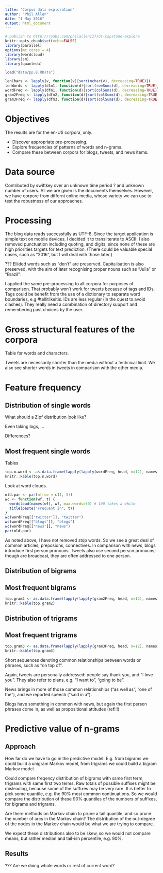 ```yaml
---
title: "Corpus data exploration"
author: "Phil Allen"
date: "1 May 2016"
output: html_document
---
```


```r
# publish to http://rpubs.com/philallen117/ds-capstone-explore
knitr::opts_chunk$set(echo=FALSE)
library(parallel)
options(mc.cores = 4)
library(wordcloud)
library(sm)
library(quanteda)
```
```r
load("data/pp.8.RData")
```
```r
lenChars <- lapply(v, function(v){sort(nchar(v), decreasing=TRUE)})
lenWords <- lapply(dfm1, function(d){sort(rowSums(d), decreasing=TRUE)})
wordFreq <- lapply(dfm1, function(d){sort(colSums(d), decreasing=TRUE)})
gram2Freq <- lapply(dfm2, function(d){sort(colSums(d), decreasing=TRUE)})
gram3Freq <- lapply(dfm3, function(d){sort(colSums(d), decreasing=TRUE)})
```

# Objectives

The results are for the en-US corpora, only. 

* Discover appropriate pre-processing.
* Explore frequencies of patterns of words and n-grams.
* Compare these between corpora for blogs, tweets, and news items.

# Data source

Contributed by swiftkey over an unknown time period ? and unknown number of users. All we are given is the documents themselves. However, we have corpore from differnt online media, whose variety we can use to test the robustness of our approaches.

# Processing

The blog data reads successfully as UTF-8. Since the target application is simple text on mobile devices, I decided it to transliterate to ASCII. I also removed punctuation including quoting, and digits, since none of these are high priorities targets for text prediction. (There could be valuable special cases, such as "2016", but I will deal with those later.)

??? Ellided words such as "don't" are preserved. Capitalisation is also preserved, with the aim of later recognising proper nouns such as "Julia" or "Brazil".

I applied the same pre-processing to all corpora for purposes of comparison. That probably won't work for tweets because of tags and IDs. Tags could be benefit from the use of a dictionary to separate word boundaries, e.g #tellitlikeitis. IDs are less regular (in the quest to avoid clashes). They really need a combination of directory support and remembering past choices by the user.

# Gross structural features of the corpora

Table for words and characters.

Tweets are necessarily shorter than the media without a technical limit. We also see shorter words in tweets in comparison with the other media.

# Feature frequency

## Distribution of single words

What should a Zipf distribution look like?

Even taking logs, ...

Differences?

## Most frequent single words

Tables

```r
top.n.word <- as.data.frame(lapply(lapply(wordFreq, head, n=12), names))
knitr::kable(top.n.word)
```

Look at word clouds.

```r
old.par <- par(mfrow = c(1, 3))
wc <- function(wf, t) { 
  wordcloud(names(wf), wf, max.words=50) # 100 takes a while
  title(paste("Frequent in", t))
}
wc(wordFreq[["twitter"]], "twitter")
wc(wordFreq[["blogs"]], "blogs")
wc(wordFreq[["news"]], "news")
par(old.par)
```

As noted above, I have not removed stop words. So we see a great deal of common articles, preposions, connectives. In comparison with news, blogs introduce first person pronouns. Tweets also use second person pronouns; though are broadcast, they are often addressed to one person.

## Distribution of bigrams

## Most frequent bigrams

```r
top.gram2 <- as.data.frame(lapply(lapply(gram2Freq, head, n=12), names))
knitr::kable(top.gram2)
```


## Distribution of trigrams

## Most frequent trigrams

```r
top.gram3 <- as.data.frame(lapply(lapply(gram3Freq, head, n=12), names))
knitr::kable(top.gram3)
```


Short sequences denoting common relationships between words or phrases, such as "on top of".

Again, tweets are personally addressed: people say thank you, and "I love you". They also refer to plans, e.g. "I want to", "going to be".

News brings in more of those common relationships ("as well as", "one of the"), and we reported speech ("said in a").

Blogs have something in common with news, but again the first person phrases come in, as well as propositional attitudes (ref!!!)

# Predictive value of n-grams

## Approach

How far do we have to go in the predictive model. E.g. from bigrams we could build a unigram Markov model, from trigrams we could build a bigram Markov model.

Could compare freqency distribution of bigrams with same first term, trigrams with same first two terms. Raw totals of possible suffixes might be misleading, because some of the suffixes may be very rare. It is better to pick some quantile, e.g. the 90% most common continuations. So we would compare the distribution of these 90% quantiles of the numbers of suffixes, for bigrams and trigrams.

Are there methods on Markov chain to prune a tail quantile, and so prune the number of arcs in the Markov chain? The distribution of the out-degree of the nodes in the Markov chain would be what we are trying to compare.

We expect these distributions also to be skew, so we would not compare means, but rather median and tail-ish percentile, e.g. 90%.

## Results




??? Are we doing whole words or rest of current word?



